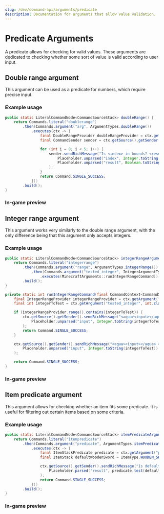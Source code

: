 ```yaml
---
slug: /dev/command-api/arguments/predicate
description: Documentation for arguments that allow value validation.
---
```



# Predicate Arguments
A predicate allows for checking for valid values. These arguments are dedicated to checking whether some sort of value is valid according to user input.


## Double range argument
This argument can be used as a predicate for numbers, which require precise input.

### Example usage
```java
public static LiteralCommandNode<CommandSourceStack> doubleRange() {
    return Commands.literal("doublerange")
        .then(Commands.argument("arg", ArgumentTypes.doubleRange())
            .executes(ctx -> {
                final DoubleRangeProvider doubleRangeProvider = ctx.getArgument("arg", DoubleRangeProvider.class);
                final CommandSender sender = ctx.getSource().getSender();

                for (int i = 0; i < 5; i++) {
                    sender.sendRichMessage("Is <index> in bounds? <result>",
                        Placeholder.unparsed("index", Integer.toString(i)),
                        Placeholder.unparsed("result", Boolean.toString(doubleRangeProvider.range().test((double) i)))
                    );
                }
                return Command.SINGLE_SUCCESS;
            }))
        .build();
}
```

### In-game preview
<FullWidthVideo src={DoubleRangeMp4}/>


## Integer range argument
This argument works very similarly to the double range argument, with the only difference being that this argument only accepts integers.

### Example usage
```java title="MinecraftArguments.java"
public static LiteralCommandNode<CommandSourceStack> integerRangeArgument() {
    return Commands.literal("integerrange")
        .then(Commands.argument("range", ArgumentTypes.integerRange())
            .then(Commands.argument("tested_integer", IntegerArgumentType.integer())
                .executes(MinecraftArguments::runIntegerRangeCommand)))
        .build();
}

private static int runIntegerRangeCommand(final CommandContext<CommandSourceStack> ctx) {
    final IntegerRangeProvider integerRangeProvider = ctx.getArgument("range", IntegerRangeProvider.class);
    final int integerToTest = ctx.getArgument("tested_integer", int.class);

    if (integerRangeProvider.range().contains(integerToTest)) {
        ctx.getSource().getSender().sendRichMessage("<aqua><input></aqua> <green>is</green> inside the specified range!",
            Placeholder.unparsed("input", Integer.toString(integerToTest))
        );
        return Command.SINGLE_SUCCESS;
    }

    ctx.getSource().getSender().sendRichMessage("<aqua><input></aqua> <red>is not</red> inside the specified range!",
        Placeholder.unparsed("input", Integer.toString(integerToTest))
    );

    return Command.SINGLE_SUCCESS;
}
```

### In-game preview
<FullWidthVideo src={IntegerRangeMp4}/>


## Item predicate argument
This argument allows for checking whether an item fits some predicate. It is useful for filtering out certain items based on some criteria.

### Example usage
```java
public static LiteralCommandNode<CommandSourceStack> itemPredicateArgument() {
    return Commands.literal("itempredicate")
        .then(Commands.argument("predicate", ArgumentTypes.itemPredicate())
            .executes(ctx -> {
                final ItemStackPredicate predicate = ctx.getArgument("predicate", ItemStackPredicate.class);
                final ItemStack defaultWoodenSword = ItemType.WOODEN_SWORD.createItemStack();

                ctx.getSource().getSender().sendRichMessage("Is default wooden sword? <result>.",
                    Placeholder.parsed("result", predicate.test(defaultWoodenSword) ? "<green>true" : "<red>false")
                );
                return Command.SINGLE_SUCCESS;
            }))
        .build();
}
```

### In-game preview
<FullWidthVideo src={ItemPredicateMp4}/>
